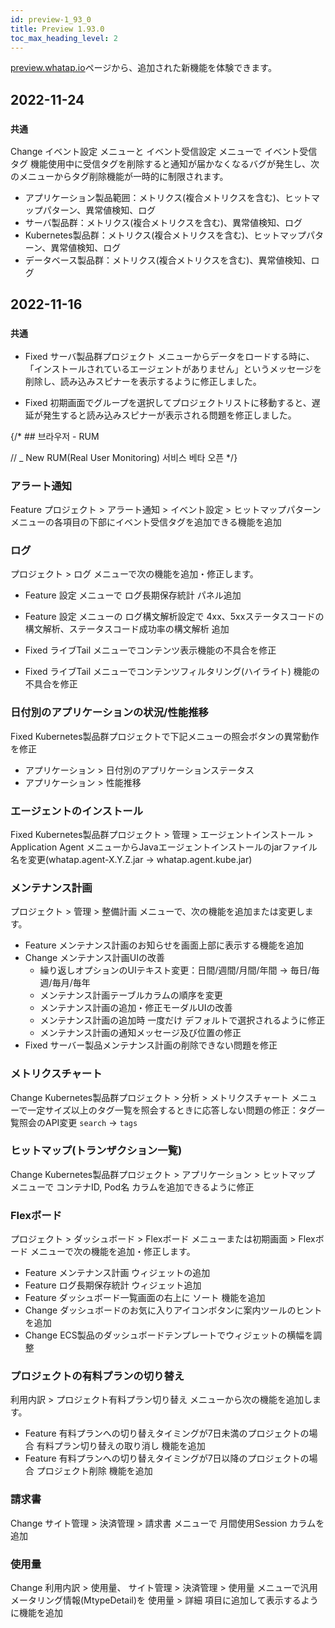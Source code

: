 ```yaml
---
id: preview-1_93_0
title: Preview 1.93.0
toc_max_heading_level: 2
---
```


<head>
<meta name="robots" content="noindex, nofollow"/>
</head>


[preview.whatap.io](https://preview.whatap.io)ページから、追加された新機能を体験できます。 

## 2022-11-24

### `共通`

<Status>Change</Status> <UI>イベント設定</UI> メニューと <UI>イベント受信設定</UI> メニューで <UI>イベント受信タグ</UI> 機能使用中に受信タグを削除すると通知が届かなくなるバグが発生し、次のメニューからタグ削除機能が一時的に制限されます。

- アプリケーション製品範囲：メトリクス(複合メトリクスを含む)、ヒットマップパターン、異常値検知、ログ
- サーバ製品群：メトリクス(複合メトリクスを含む)、異常値検知、ログ
- Kubernetes製品群：メトリクス(複合メトリクスを含む)、ヒットマップパターン、異常値検知、ログ
- データベース製品群：メトリクス(複合メトリクスを含む)、異常値検知、ログ

## 2022-11-16

### `共通`

- <Status>Fixed</Status> <UI>サーバ製品群プロジェクト</UI> メニューからデータをロードする時に、「インストールされているエージェントがありません」というメッセージを削除し、読み込みスピナーを表示するように修正しました。

- <Status>Fixed</Status> 初期画面でグループを選択してプロジェクトリストに移動すると、遅延が発生すると読み込みスピナーが表示される問題を修正しました。

{/* ## 브라우저 - RUM

// _ <Status>New</Status> RUM(Real User Monitoring) 서비스 베타 오픈 */}

### アラート通知

<Status>Feature</Status> プロジェクト > <UI>アラート通知</UI> > <UI>イベント設定</UI> > <UI>ヒットマップパターン</UI> メニューの各項目の下部に<UI>イベント受信タグ</UI>を追加できる機能を追加

### ログ

プロジェクト > <UI>ログ</UI> メニューで次の機能を追加・修正します。

- <Status>Feature</Status> <UI>設定</UI> メニューで <UI>ログ長期保存統計</UI> パネル追加

- <Status>Feature</Status> <UI>設定</UI> メニューの <UI>ログ構文解析設定</UI>で <UI>4xx、5xxステータスコードの構文解析</UI>、<UI>ステータスコード成功率の構文解析</UI> 追加

- <Status>Fixed</Status> <UI>ライブTail</UI> メニューでコンテンツ表示機能の不具合を修正

- <Status>Fixed</Status> <UI>ライブTail</UI> メニューでコンテンツフィルタリング(ハイライト) 機能の不具合を修正

### 日付別のアプリケーションの状況/性能推移

<Status>Fixed</Status> Kubernetes製品群プロジェクトで下記メニューの照会ボタンの異常動作を修正

- <UI>アプリケーション</UI> > <UI>日付別のアプリケーションステータス</UI>
- <UI>アプリケーション</UI> > <UI>性能推移</UI>

### エージェントのインストール

<Status>Fixed</Status> Kubernetes製品群プロジェクト > <UI>管理</UI> > <UI>エージェントインストール</UI> > <UI>Application Agent</UI> メニューからJavaエージェントインストールのjarファイル名を変更(whatap.agent-X.Y.Z.jar → whatap.agent.kube.jar)

### メンテナンス計画

プロジェクト > <UI>管理</UI> > <UI>整備計画</UI> メニューで、次の機能を追加または変更します。

- <Status>Feature</Status> メンテナンス計画のお知らせを画面上部に表示する機能を追加
- <Status>Change</Status> メンテナンス計画UIの改善
  * 繰り返しオプションのUIテキスト変更：<UI>日間</UI>/<UI>週間</UI>/<UI>月間</UI>/<UI>年間</UI> → <UI>毎日</UI>/<UI>毎週</UI>/<UI>毎月</UI>/<UI>毎年</UI>
  * メンテナンス計画テーブルカラムの順序を変更
  * メンテナンス計画の追加・修正モーダルUIの改善
  * メンテナンス計画の追加時 <UI>一度だけ</UI> デフォルトで選択されるように修正
  * メンテナンス計画の通知メッセージ及び位置の修正
- <Status>Fixed</Status> サーバー製品メンテナンス計画の削除できない問題を修正

### メトリクスチャート

<Status>Change</Status> Kubernetes製品群プロジェクト > <UI>分析</UI> > <UI>メトリクスチャート</UI> メニューで一定サイズ以上のタグ一覧を照会するときに応答しない問題の修正：タグ一覧照会のAPI変更 `search` → `tags`

### ヒットマップ(トランザクション一覧)

<Status>Change</Status> Kubernetes製品群プロジェクト > <UI>アプリケーション</UI> > <UI>ヒットマップ</UI> メニューで <UI>コンテナID</UI>, <UI>Pod名</UI> カラムを追加できるように修正

### Flexボード

プロジェクト > <UI>ダッシュボード</UI> > <UI>Flexボード</UI> メニューまたは初期画面 > <UI>Flexボード</UI> メニューで次の機能を追加・修正します。

- <Status>Feature</Status> <UI>メンテナンス計画</UI> ウィジェットの追加
- <Status>Feature</Status> <UI>ログ長期保存統計</UI> ウィジェット追加
- <Status>Feature</Status> ダッシュボード一覧画面の右上に <UI>ソート</UI> 機能を追加
- <Status>Change</Status> ダッシュボードのお気に入りアイコンボタンに案内ツールのヒントを追加
- <Status>Change</Status> ECS製品のダッシュボードテンプレートでウィジェットの横幅を調整

### プロジェクトの有料プランの切り替え

<UI>利用内訳</UI> > <UI>プロジェクト有料プラン切り替え</UI> メニューから次の機能を追加します。

- <Status>Feature</Status> 有料プランへの切り替えタイミングが7日未満のプロジェクトの場合 <UI>有料プラン切り替えの取り消し</UI> 機能を追加
- <Status>Feature</Status> 有料プランへの切り替えタイミングが7日以降のプロジェクトの場合 <UI>プロジェクト削除</UI> 機能を追加

### 請求書

<Status>Change</Status> <UI>サイト管理</UI> > <UI>決済管理</UI> > <UI>請求書</UI> メニューで <UI>月間使用Session</UI> カラムを追加

### 使用量

<Status>Change</Status> <UI>利用内訳</UI> > 使用量、 <UI>サイト管理</UI> > <UI>決済管理</UI> > <UI>使用量</UI> メニューで汎用メータリング情報(MtypeDetail)を <UI>使用量</UI> > <UI>詳細</UI> 項目に追加して表示するように機能を追加

